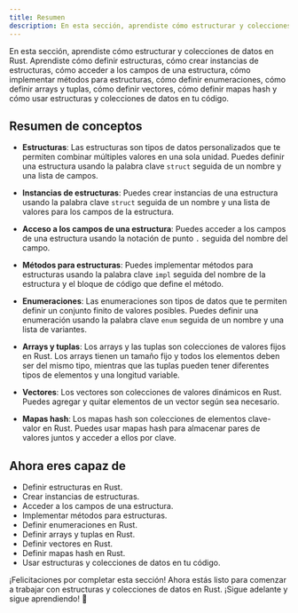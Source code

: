 ```yaml
---
title: Resumen
description: En esta sección, aprendiste cómo estructurar y colecciones de datos en Rust. Aprendiste cómo definir estructuras, cómo crear instancias de estructuras, cómo acceder a los campos de una estructura, cómo implementar métodos para estructuras, cómo definir enumeraciones, cómo definir arrays y tuplas, cómo definir vectores, cómo definir mapas hash y cómo usar estructuras y colecciones de datos en tu código.
---
```


En esta sección, aprendiste cómo estructurar y colecciones de datos en Rust. Aprendiste cómo definir estructuras, cómo crear instancias de estructuras, cómo acceder a los campos de una estructura, cómo implementar métodos para estructuras, cómo definir enumeraciones, cómo definir arrays y tuplas, cómo definir vectores, cómo definir mapas hash y cómo usar estructuras y colecciones de datos en tu código.

## Resumen de conceptos

- **Estructuras**: Las estructuras son tipos de datos personalizados que te permiten combinar múltiples valores en una sola unidad. Puedes definir una estructura usando la palabra clave `struct` seguida de un nombre y una lista de campos.

- **Instancias de estructuras**: Puedes crear instancias de una estructura usando la palabra clave `struct` seguida de un nombre y una lista de valores para los campos de la estructura.

- **Acceso a los campos de una estructura**: Puedes acceder a los campos de una estructura usando la notación de punto `.` seguida del nombre del campo.

- **Métodos para estructuras**: Puedes implementar métodos para estructuras usando la palabra clave `impl` seguida del nombre de la estructura y el bloque de código que define el método.

- **Enumeraciones**: Las enumeraciones son tipos de datos que te permiten definir un conjunto finito de valores posibles. Puedes definir una enumeración usando la palabra clave `enum` seguida de un nombre y una lista de variantes.

- **Arrays y tuplas**: Los arrays y las tuplas son colecciones de valores fijos en Rust. Los arrays tienen un tamaño fijo y todos los elementos deben ser del mismo tipo, mientras que las tuplas pueden tener diferentes tipos de elementos y una longitud variable.

- **Vectores**: Los vectores son colecciones de valores dinámicos en Rust. Puedes agregar y quitar elementos de un vector según sea necesario.

- **Mapas hash**: Los mapas hash son colecciones de elementos clave-valor en Rust. Puedes usar mapas hash para almacenar pares de valores juntos y acceder a ellos por clave.

## Ahora eres capaz de

- Definir estructuras en Rust.
- Crear instancias de estructuras.
- Acceder a los campos de una estructura.
- Implementar métodos para estructuras.
- Definir enumeraciones en Rust.
- Definir arrays y tuplas en Rust.
- Definir vectores en Rust.
- Definir mapas hash en Rust.
- Usar estructuras y colecciones de datos en tu código.

¡Felicitaciones por completar esta sección! Ahora estás listo para comenzar a trabajar con estructuras y colecciones de datos en Rust. ¡Sigue adelante y sigue aprendiendo! 🚀

